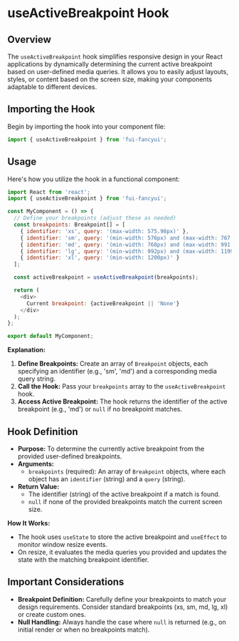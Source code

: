 # useActiveBreakpoint Hook

## Overview

The `useActiveBreakpoint` hook simplifies responsive design in your React applications by dynamically determining the current active breakpoint based on user-defined media queries. It allows you to easily adjust layouts, styles, or content based on the screen size, making your components adaptable to different devices.

## Importing the Hook

Begin by importing the hook into your component file:

```javascript
import { useActiveBreakpoint } from 'fui-fancyui';
```

## Usage

Here's how you utilize the hook in a functional component:

```javascript
import React from 'react';
import { useActiveBreakpoint } from 'fui-fancyui';

const MyComponent = () => {
  // Define your breakpoints (adjust these as needed)
  const breakpoints: Breakpoint[] = [
    { identifier: 'xs', query: '(max-width: 575.98px)' },
    { identifier: 'sm', query: '(min-width: 576px) and (max-width: 767.98px)' },
    { identifier: 'md', query: '(min-width: 768px) and (max-width: 991.98px)' },
    { identifier: 'lg', query: '(min-width: 992px) and (max-width: 1199.98px)' },
    { identifier: 'xl', query: '(min-width: 1200px)' }
  ];

  const activeBreakpoint = useActiveBreakpoint(breakpoints);

  return (
    <div>
      Current breakpoint: {activeBreakpoint || 'None'}
    </div>
  );
};

export default MyComponent;
```

**Explanation:**

1. **Define Breakpoints:** Create an array of `Breakpoint` objects, each specifying an identifier (e.g., 'sm', 'md') and a corresponding media query string.
2. **Call the Hook:** Pass your `breakpoints` array to the `useActiveBreakpoint` hook.
3. **Access Active Breakpoint:** The hook returns the identifier of the active breakpoint (e.g., 'md') or `null` if no breakpoint matches.

## Hook Definition

- **Purpose:** To determine the currently active breakpoint from the provided user-defined breakpoints.
- **Arguments:**
  - `breakpoints` (required): An array of `Breakpoint` objects, where each object has an `identifier` (string) and a `query` (string).
- **Return Value:**
  - The identifier (string) of the active breakpoint if a match is found.
  - `null` if none of the provided breakpoints match the current screen size.

**How It Works:**

- The hook uses `useState` to store the active breakpoint and `useEffect` to monitor window resize events.
- On resize, it evaluates the media queries you provided and updates the state with the matching breakpoint identifier.

## Important Considerations

- **Breakpoint Definition:** Carefully define your breakpoints to match your design requirements. Consider standard breakpoints (xs, sm, md, lg, xl) or create custom ones.
- **Null Handling:** Always handle the case where `null` is returned (e.g., on initial render or when no breakpoints match).
